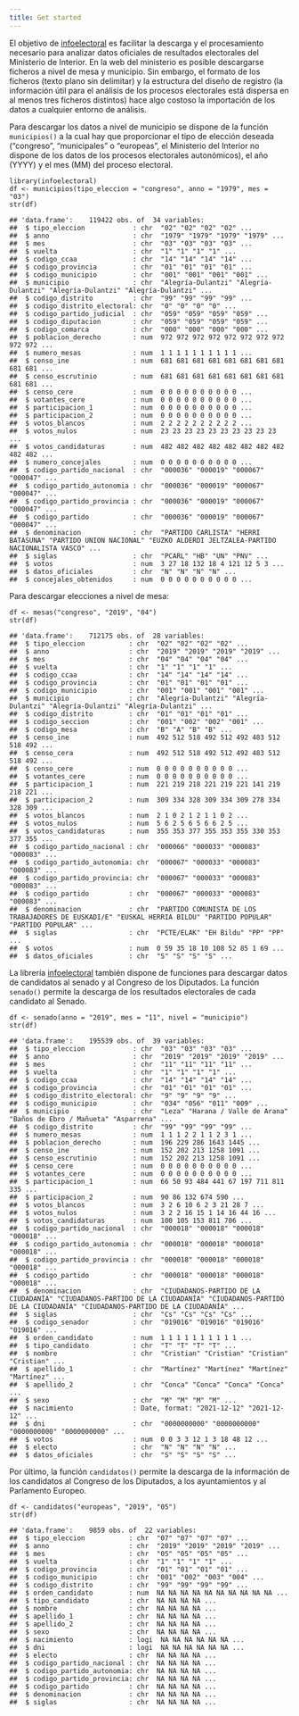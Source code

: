 ```yaml
---
title: Get started
---
```


El objetivo de
[infoelectoral](https://hmeleiro.github.io/infoelectoral/) es facilitar
la descarga y el procesamiento necesario para analizar datos oficiales
de resultados electorales del Ministerio de Interior. En la web del
ministerio es posible descargarse ficheros a nivel de mesa y municipio.
Sin embargo, el formato de los ficheros (texto plano sin delimitar) y la
estructura del diseño de registro (la información útil para el análisis
de los procesos electorales está dispersa en al menos tres ficheros
distintos) hace algo costoso la importación de los datos a cualquier
entorno de análisis.

Para descargar los datos a nivel de municipio se dispone de la función
`municipios()` a la cual hay que proporcionar el tipo de elección
deseada (“congreso”, “municipales” o “europeas”, el Ministerio del
Interior no dispone de los datos de los procesos electorales
autonómicos), el año (YYYY) y el mes (MM) del proceso electoral.

    library(infoelectoral)
    df <- municipios(tipo_eleccion = "congreso", anno = "1979", mes = "03")
    str(df)

    ## 'data.frame':    119422 obs. of  34 variables:
    ##  $ tipo_eleccion            : chr  "02" "02" "02" "02" ...
    ##  $ anno                     : chr  "1979" "1979" "1979" "1979" ...
    ##  $ mes                      : chr  "03" "03" "03" "03" ...
    ##  $ vuelta                   : chr  "1" "1" "1" "1" ...
    ##  $ codigo_ccaa              : chr  "14" "14" "14" "14" ...
    ##  $ codigo_provincia         : chr  "01" "01" "01" "01" ...
    ##  $ codigo_municipio         : chr  "001" "001" "001" "001" ...
    ##  $ municipio                : chr  "Alegría-Dulantzi" "Alegría-Dulantzi" "Alegría-Dulantzi" "Alegría-Dulantzi" ...
    ##  $ codigo_distrito          : chr  "99" "99" "99" "99" ...
    ##  $ codigo_distrito_electoral: chr  "0" "0" "0" "0" ...
    ##  $ codigo_partido_judicial  : chr  "059" "059" "059" "059" ...
    ##  $ codigo_diputacion        : chr  "059" "059" "059" "059" ...
    ##  $ codigo_comarca           : chr  "000" "000" "000" "000" ...
    ##  $ poblacion_derecho        : num  972 972 972 972 972 972 972 972 972 972 ...
    ##  $ numero_mesas             : num  1 1 1 1 1 1 1 1 1 1 ...
    ##  $ censo_ine                : num  681 681 681 681 681 681 681 681 681 681 ...
    ##  $ censo_escrutinio         : num  681 681 681 681 681 681 681 681 681 681 ...
    ##  $ censo_cere               : num  0 0 0 0 0 0 0 0 0 0 ...
    ##  $ votantes_cere            : num  0 0 0 0 0 0 0 0 0 0 ...
    ##  $ participacion_1          : num  0 0 0 0 0 0 0 0 0 0 ...
    ##  $ participacion_2          : num  0 0 0 0 0 0 0 0 0 0 ...
    ##  $ votos_blancos            : num  2 2 2 2 2 2 2 2 2 2 ...
    ##  $ votos_nulos              : num  23 23 23 23 23 23 23 23 23 23 ...
    ##  $ votos_candidaturas       : num  482 482 482 482 482 482 482 482 482 482 ...
    ##  $ numero_concejales        : num  0 0 0 0 0 0 0 0 0 0 ...
    ##  $ codigo_partido_nacional  : chr  "000036" "000019" "000067" "000047" ...
    ##  $ codigo_partido_autonomia : chr  "000036" "000019" "000067" "000047" ...
    ##  $ codigo_partido_provincia : chr  "000036" "000019" "000067" "000047" ...
    ##  $ codigo_partido           : chr  "000036" "000019" "000067" "000047" ...
    ##  $ denominacion             : chr  "PARTIDO CARLISTA" "HERRI BATASUNA" "PARTIDO UNION NACIONAL" "EUZKO ALDERDI JELTZALEA-PARTIDO NACIONALISTA VASCO" ...
    ##  $ siglas                   : chr  "PCARL" "HB" "UN" "PNV" ...
    ##  $ votos                    : num  3 27 18 132 18 4 121 12 5 3 ...
    ##  $ datos_oficiales          : chr  "N" "N" "N" "N" ...
    ##  $ concejales_obtenidos     : num  0 0 0 0 0 0 0 0 0 0 ...

Para descargar elecciones a nivel de mesa:

    df <- mesas("congreso", "2019", "04")
    str(df)

    ## 'data.frame':    712175 obs. of  28 variables:
    ##  $ tipo_eleccion           : chr  "02" "02" "02" "02" ...
    ##  $ anno                    : chr  "2019" "2019" "2019" "2019" ...
    ##  $ mes                     : chr  "04" "04" "04" "04" ...
    ##  $ vuelta                  : chr  "1" "1" "1" "1" ...
    ##  $ codigo_ccaa             : chr  "14" "14" "14" "14" ...
    ##  $ codigo_provincia        : chr  "01" "01" "01" "01" ...
    ##  $ codigo_municipio        : chr  "001" "001" "001" "001" ...
    ##  $ municipio               : chr  "Alegría-Dulantzi" "Alegría-Dulantzi" "Alegría-Dulantzi" "Alegría-Dulantzi" ...
    ##  $ codigo_distrito         : chr  "01" "01" "01" "01" ...
    ##  $ codigo_seccion          : chr  "001" "002" "002" "001" ...
    ##  $ codigo_mesa             : chr  "B" "A" "B" "B" ...
    ##  $ censo_ine               : num  492 512 518 492 512 492 483 512 518 492 ...
    ##  $ censo_cera              : num  492 512 518 492 512 492 483 512 518 492 ...
    ##  $ censo_cere              : num  0 0 0 0 0 0 0 0 0 0 ...
    ##  $ votantes_cere           : num  0 0 0 0 0 0 0 0 0 0 ...
    ##  $ participacion_1         : num  221 219 218 221 219 221 141 219 218 221 ...
    ##  $ participacion_2         : num  309 334 328 309 334 309 278 334 328 309 ...
    ##  $ votos_blancos           : num  2 1 0 2 1 2 1 1 0 2 ...
    ##  $ votos_nulos             : num  5 6 2 5 6 5 6 6 2 5 ...
    ##  $ votos_candidaturas      : num  355 353 377 355 353 355 330 353 377 355 ...
    ##  $ codigo_partido_nacional : chr  "000066" "000033" "000083" "000083" ...
    ##  $ codigo_partido_autonomia: chr  "000067" "000033" "000083" "000083" ...
    ##  $ codigo_partido_provincia: chr  "000067" "000033" "000083" "000083" ...
    ##  $ codigo_partido          : chr  "000067" "000033" "000083" "000083" ...
    ##  $ denominacion            : chr  "PARTIDO COMUNISTA DE LOS TRABAJADORES DE EUSKADI/E" "EUSKAL HERRIA BILDU" "PARTIDO POPULAR" "PARTIDO POPULAR" ...
    ##  $ siglas                  : chr  "PCTE/ELAK" "EH Bildu" "PP" "PP" ...
    ##  $ votos                   : num  0 59 35 18 10 108 52 85 1 69 ...
    ##  $ datos_oficiales         : chr  "S" "S" "S" "S" ...

La librería [infoelectoral](https://hmeleiro.github.io/infoelectoral/)
también dispone de funciones para descargar datos de candidatos al
senado y al Congreso de los Diputados. La función `senado()` permite la
descarga de los resultados electorales de cada candidato al Senado.

    df <- senado(anno = "2019", mes = "11", nivel = "municipio")
    str(df)

    ## 'data.frame':    195539 obs. of  39 variables:
    ##  $ tipo_eleccion            : chr  "03" "03" "03" "03" ...
    ##  $ anno                     : chr  "2019" "2019" "2019" "2019" ...
    ##  $ mes                      : chr  "11" "11" "11" "11" ...
    ##  $ vuelta                   : chr  "1" "1" "1" "1" ...
    ##  $ codigo_ccaa              : chr  "14" "14" "14" "14" ...
    ##  $ codigo_provincia         : chr  "01" "01" "01" "01" ...
    ##  $ codigo_distrito_electoral: chr  "9" "9" "9" "9" ...
    ##  $ codigo_municipio         : chr  "034" "056" "011" "009" ...
    ##  $ municipio                : chr  "Leza" "Harana / Valle de Arana" "Baños de Ebro / Mañueta" "Asparrena" ...
    ##  $ codigo_distrito          : chr  "99" "99" "99" "99" ...
    ##  $ numero_mesas             : num  1 1 1 2 2 1 1 2 3 1 ...
    ##  $ poblacion_derecho        : num  196 229 286 1643 1445 ...
    ##  $ censo_ine                : num  152 202 213 1258 1091 ...
    ##  $ censo_escrutinio         : num  152 202 213 1258 1091 ...
    ##  $ censo_cere               : num  0 0 0 0 0 0 0 0 0 0 ...
    ##  $ votantes_cere            : num  0 0 0 0 0 0 0 0 0 0 ...
    ##  $ participacion_1          : num  66 50 93 484 441 67 197 711 811 335 ...
    ##  $ participacion_2          : num  90 86 132 674 590 ...
    ##  $ votos_blancos            : num  3 2 6 10 6 2 3 21 28 7 ...
    ##  $ votos_nulos              : num  3 2 2 16 15 1 14 16 44 16 ...
    ##  $ votos_candidaturas       : num  100 105 153 811 706 ...
    ##  $ codigo_partido_nacional  : chr  "000018" "000018" "000018" "000018" ...
    ##  $ codigo_partido_autonomia : chr  "000018" "000018" "000018" "000018" ...
    ##  $ codigo_partido_provincia : chr  "000018" "000018" "000018" "000018" ...
    ##  $ codigo_partido           : chr  "000018" "000018" "000018" "000018" ...
    ##  $ denominacion             : chr  "CIUDADANOS-PARTIDO DE LA CIUDADANÍA" "CIUDADANOS-PARTIDO DE LA CIUDADANÍA" "CIUDADANOS-PARTIDO DE LA CIUDADANÍA" "CIUDADANOS-PARTIDO DE LA CIUDADANÍA" ...
    ##  $ siglas                   : chr  "Cs" "Cs" "Cs" "Cs" ...
    ##  $ codigo_senador           : chr  "019016" "019016" "019016" "019016" ...
    ##  $ orden_candidato          : num  1 1 1 1 1 1 1 1 1 1 ...
    ##  $ tipo_candidato           : chr  "T" "T" "T" "T" ...
    ##  $ nombre                   : chr  "Cristian" "Cristian" "Cristian" "Cristian" ...
    ##  $ apellido_1               : chr  "Martínez" "Martínez" "Martínez" "Martínez" ...
    ##  $ apellido_2               : chr  "Conca" "Conca" "Conca" "Conca" ...
    ##  $ sexo                     : chr  "M" "M" "M" "M" ...
    ##  $ nacimiento               : Date, format: "2021-12-12" "2021-12-12" ...
    ##  $ dni                      : chr  "0000000000" "0000000000" "0000000000" "0000000000" ...
    ##  $ votos                    : num  0 0 3 3 12 1 3 18 48 12 ...
    ##  $ electo                   : chr  "N" "N" "N" "N" ...
    ##  $ datos_oficiales          : chr  "S" "S" "S" "S" ...

Por último, la función `candidatos()` permite la descarga de la
información de los candidatos al Congreso de los Diputados, a los
ayuntamientos y al Parlamento Europeo.

    df <- candidatos("europeas", "2019", "05")
    str(df)

    ## 'data.frame':    9859 obs. of  22 variables:
    ##  $ tipo_eleccion           : chr  "07" "07" "07" "07" ...
    ##  $ anno                    : chr  "2019" "2019" "2019" "2019" ...
    ##  $ mes                     : chr  "05" "05" "05" "05" ...
    ##  $ vuelta                  : chr  "1" "1" "1" "1" ...
    ##  $ codigo_provincia        : chr  "01" "01" "01" "01" ...
    ##  $ codigo_municipio        : chr  "001" "002" "003" "004" ...
    ##  $ codigo_distrito         : chr  "99" "99" "99" "99" ...
    ##  $ orden_candidato         : num  NA NA NA NA NA NA NA NA NA NA ...
    ##  $ tipo_candidato          : chr  NA NA NA NA ...
    ##  $ nombre                  : chr  NA NA NA NA ...
    ##  $ apellido_1              : chr  NA NA NA NA ...
    ##  $ apellido_2              : chr  NA NA NA NA ...
    ##  $ sexo                    : chr  NA NA NA NA ...
    ##  $ nacimiento              : logi  NA NA NA NA NA NA ...
    ##  $ dni                     : logi  NA NA NA NA NA NA ...
    ##  $ electo                  : chr  NA NA NA NA ...
    ##  $ codigo_partido_nacional : chr  NA NA NA NA ...
    ##  $ codigo_partido_autonomia: chr  NA NA NA NA ...
    ##  $ codigo_partido_provincia: chr  NA NA NA NA ...
    ##  $ codigo_partido          : chr  NA NA NA NA ...
    ##  $ denominacion            : chr  NA NA NA NA ...
    ##  $ siglas                  : chr  NA NA NA NA ...
